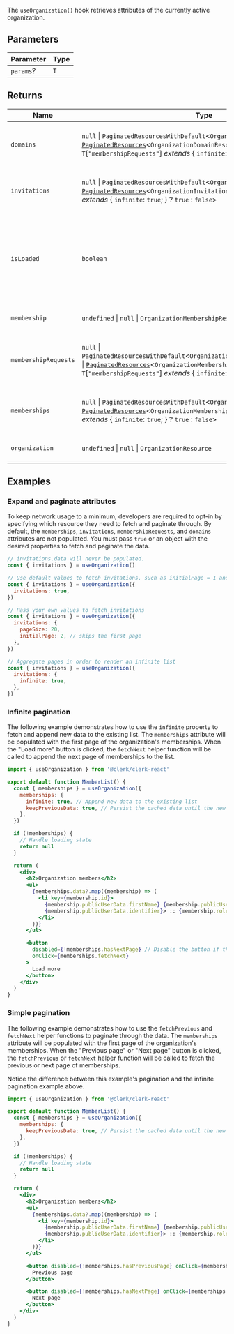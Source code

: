 The `useOrganization()` hook retrieves attributes of the currently active organization.

## Parameters

| Parameter | Type |
| ------ | ------ |
| `params`? | `T` |

## Returns

| Name | Type | Description |
| ------ | ------ | ------ |
| <a id="domains"></a> `domains` | `null` \| `PaginatedResourcesWithDefault`\<`OrganizationDomainResource`\> \| [`PaginatedResources`](../types/interfaces/paginated-resources.mdx)\<`OrganizationDomainResource`, `T`\[`"membershipRequests"`\] *extends* \{ `infinite`: `true`; \} ? `true` : `false`\> | Includes a paginated list of the organization's domains. |
| <a id="invitations"></a> `invitations` | `null` \| `PaginatedResourcesWithDefault`\<`OrganizationInvitationResource`\> \| [`PaginatedResources`](../types/interfaces/paginated-resources.mdx)\<`OrganizationInvitationResource`, `T`\[`"invitations"`\] *extends* \{ `infinite`: `true`; \} ? `true` : `false`\> | Includes a paginated list of the organization's invitations. |
| <a id="isloaded"></a> `isLoaded` | `boolean` | A boolean that indicates whether Clerk has completed initialization. Initially `false`, becomes `true` once Clerk loads. |
| <a id="membership"></a> `membership` | `undefined` \| `null` \| `OrganizationMembershipResource` | The current organization membership. |
| <a id="membershiprequests"></a> `membershipRequests` | `null` \| `PaginatedResourcesWithDefault`\<`OrganizationMembershipRequestResource`\> \| [`PaginatedResources`](../types/interfaces/paginated-resources.mdx)\<`OrganizationMembershipRequestResource`, `T`\[`"membershipRequests"`\] *extends* \{ `infinite`: `true`; \} ? `true` : `false`\> | Includes a paginated list of the organization's membership requests. |
| <a id="memberships"></a> `memberships` | `null` \| `PaginatedResourcesWithDefault`\<`OrganizationMembershipResource`\> \| [`PaginatedResources`](../types/interfaces/paginated-resources.mdx)\<`OrganizationMembershipResource`, `T`\[`"memberships"`\] *extends* \{ `infinite`: `true`; \} ? `true` : `false`\> | Includes a paginated list of the organization's memberships. |
| <a id="organization"></a> `organization` | `undefined` \| `null` \| `OrganizationResource` | The currently active organization. |

## Examples

### Expand and paginate attributes

To keep network usage to a minimum, developers are required to opt-in by specifying which resource they need to fetch and paginate through. By default, the `memberships`, `invitations`, `membershipRequests`, and `domains` attributes are not populated. You must pass `true` or an object with the desired properties to fetch and paginate the data.

```jsx
// invitations.data will never be populated.
const { invitations } = useOrganization()

// Use default values to fetch invitations, such as initialPage = 1 and pageSize = 10
const { invitations } = useOrganization({
  invitations: true,
})

// Pass your own values to fetch invitations
const { invitations } = useOrganization({
  invitations: {
    pageSize: 20,
    initialPage: 2, // skips the first page
  },
})

// Aggregate pages in order to render an infinite list
const { invitations } = useOrganization({
  invitations: {
    infinite: true,
  },
})
```

### Infinite pagination

The following example demonstrates how to use the `infinite` property to fetch and append new data to the existing list. The `memberships` attribute will be populated with the first page of the organization's memberships. When the "Load more" button is clicked, the `fetchNext` helper function will be called to append the next page of memberships to the list.

```jsx
import { useOrganization } from '@clerk/clerk-react'

export default function MemberList() {
  const { memberships } = useOrganization({
    memberships: {
      infinite: true, // Append new data to the existing list
      keepPreviousData: true, // Persist the cached data until the new data has been fetched
    },
  })

  if (!memberships) {
    // Handle loading state
    return null
  }

  return (
    <div>
      <h2>Organization members</h2>
      <ul>
        {memberships.data?.map((membership) => (
          <li key={membership.id}>
            {membership.publicUserData.firstName} {membership.publicUserData.lastName} <
            {membership.publicUserData.identifier}> :: {membership.role}
          </li>
        ))}
      </ul>

      <button
        disabled={!memberships.hasNextPage} // Disable the button if there are no more available pages to be fetched
        onClick={memberships.fetchNext}
      >
        Load more
      </button>
    </div>
  )
}
```

### Simple pagination

The following example demonstrates how to use the `fetchPrevious` and `fetchNext` helper functions to paginate through the data. The `memberships` attribute will be populated with the first page of the organization's memberships. When the "Previous page" or "Next page" button is clicked, the `fetchPrevious` or `fetchNext` helper function will be called to fetch the previous or next page of memberships.

Notice the difference between this example's pagination and the infinite pagination example above.

```jsx
import { useOrganization } from '@clerk/clerk-react'

export default function MemberList() {
  const { memberships } = useOrganization({
    memberships: {
      keepPreviousData: true, // Persist the cached data until the new data has been fetched
    },
  })

  if (!memberships) {
    // Handle loading state
    return null
  }

  return (
    <div>
      <h2>Organization members</h2>
      <ul>
        {memberships.data?.map((membership) => (
          <li key={membership.id}>
            {membership.publicUserData.firstName} {membership.publicUserData.lastName} <
            {membership.publicUserData.identifier}> :: {membership.role}
          </li>
        ))}
      </ul>

      <button disabled={!memberships.hasPreviousPage} onClick={memberships.fetchPrevious}>
        Previous page
      </button>

      <button disabled={!memberships.hasNextPage} onClick={memberships.fetchNext}>
        Next page
      </button>
    </div>
  )
}
```
